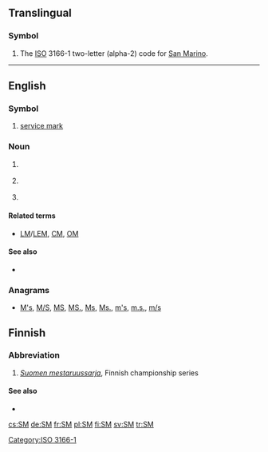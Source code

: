 {{also|.sm|sm|Sm|℠|S. M.}}
==Translingual==

===Symbol===
{{head|mul|symbol}}
# The [[ISO]] 3166-1 two-letter (alpha-2) code for [[San Marino]].

[[Category:ISO 3166-1]]
----
==English==
{{wikipedia}}

===Symbol===
{{en-symbol}}

# [[service mark]]

===Noun===
{{en-noun}}

# {{context|US|space science|lang=en}} {{initialism of|w:service module|service module|lang=en}}
# {{context|music|lang=en}} {{initialism of|short meter|lang=en}}
# {{context|science fiction|lang=en}} {{initialism of|space marines|lang=en}}

====Related terms====
* {{sense|Service module}} [[LM]]/[[LEM]], [[CM]], [[OM]]

====See also====
* {{sense|Service module}} {{projectlink|wikipedia|Service Module}}

===Anagrams===
* [[M's#English|M's]], [[M/S#English|M/S]], [[MS#English|MS]], [[MS.#English|MS.]], [[Ms#English|Ms]], [[Ms.#English|Ms.]], [[m's#English|m's]], [[m.s.#English|m.s.]], [[m/s#English|m/s]]

==Finnish==

===Abbreviation===
{{rfc-header|Abbreviation}}
{{fi-abbr}}

# ''[[Suomen mestaruussarja]]'', Finnish championship series

==== See also ====
* {{pedia|Jääkiekon SM-liiga|lang=fi}}

[[cs:SM]]
[[de:SM]]
[[fr:SM]]
[[pl:SM]]
[[fi:SM]]
[[sv:SM]]
[[tr:SM]]